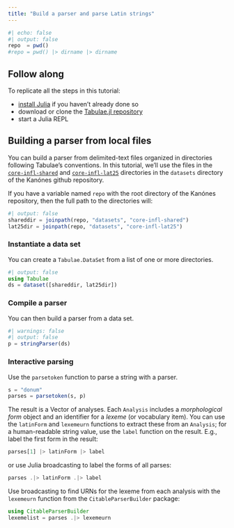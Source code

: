 ```yaml
---
title: "Build a parser and parse Latin strings"
---
```


```julia
#| echo: false
#| output: false
repo  = pwd()
#repo = pwd() |> dirname |> dirname

```


::: callout-tip
## Follow along

To replicate all the steps in this tutorial:

-   [install Julia](https://julialang.org/downloads/) if you haven't already done so
-   download or clone the [Tabulae.jl repository](https://github.com/neelsmith/Tabulae.jl)
-   start a Julia REPL
:::

## Building a parser from local files


You can build a parser from delimited-text files organized in directories following Tabulae's conventions. In this tutorial, we'll use the files in the [`core-infl-shared`](https://github.com/neelsmith/Tabulae.jl/tree/main/datasets/core-infl-shared) and 
[`core-infl-lat25`](https://github.com/neelsmith/Tabulae.jl/tree/main/datasets/core-infl-lat25) directories in the `datasets` directory of the Kanónes github repository. 

If you have a variable named `repo` with the root directory of the Kanónes repository, then the full path to the directories will:

```julia
#| output: false
shareddir = joinpath(repo, "datasets", "core-infl-shared") 
lat25dir = joinpath(repo, "datasets", "core-infl-lat25") 
```

### Instantiate a data set

You can create a `Tabulae.DataSet` from a list of one or more directories.

```julia
#| output: false
using Tabulae
ds = dataset([shareddir, lat25dir])
```



### Compile a parser

You can then build a parser from a data set.

```julia
#| warnings: false
#| output: false
p = stringParser(ds)
```



### Interactive parsing

Use the `parsetoken` function to parse a string with a parser.


```julia
s = "donum"
parses = parsetoken(s, p)
```

The result is a Vector of analyses. Each `Analysis` includes a *morphological form* object and an identifier for a *lexeme* (or vocabulary item). You can use the `latinForm` and `lexemeurn` functions to extract these from an `Analysis`; for a human-readable string value, use the `label` function on the result. E.g., label the first form in the result:

```julia
parses[1] |> latinForm |> label
```

or use Julia broadcasting to label the forms of all parses:

```julia
parses .|> latinForm .|> label
```


Use broadcasting to find URNs for the lexeme from each analysis with the `lexemeurn` function from the `CitableParserBuilder` package:

```julia
using CitableParserBuilder
lexemelist = parses .|> lexemeurn
```
